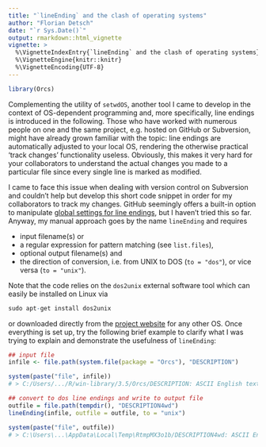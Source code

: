 ```yaml
---
title: "`lineEnding` and the clash of operating systems"
author: "Florian Detsch"
date: "`r Sys.Date()`"
output: rmarkdown::html_vignette
vignette: >
  %\VignetteIndexEntry{`lineEnding` and the clash of operating systems}
  %\VignetteEngine{knitr::knitr}
  %\VignetteEncoding{UTF-8}
---
```


```r
library(Orcs)
```

Complementing the utility of `setwdOS`, another tool I came to develop in the 
context of OS-dependent programming and, more specifically, line endings is 
introduced in the following. Those who have worked with numerous people on one 
and the same project, e.g. hosted on GitHub or Subversion, might have already grown 
familiar with the topic: line endings are automatically adjusted to your local 
OS, rendering the otherwise practical 'track changes' functionality useless. 
Obviously, this makes it very hard for your collaborators to understand the 
actual changes you made to a particular file since every single line is marked 
as modified. 

I came to face this issue when dealing with version control on Subversion and 
couldn't help but develop this short code snippet in order for my collaborators 
to track my changes. GitHub seemingly offers a built-in option to manipulate 
[global settings for line endings](https://help.github.com/articles/dealing-with-line-endings/), 
but I haven't tried this so far. Anyway, my manual approach goes by the name 
`lineEnding` and requires 

* input filename(s) or 
* a regular expression for pattern matching (see `list.files`),
* optional output filename(s) and 
* the direction of conversion, i.e. from UNIX to DOS (`to = "dos"`), or vice 
versa (`to = "unix"`).

Note that the code relies on the `dos2unix` external software tool which can 
easily be installed on Linux via 

```r
sudo apt-get install dos2unix
```

or downloaded directly from the [project website](http://dos2unix.sourceforge.net/) 
for any other OS. Once everything is set up, try the following brief example to 
clarify what I was trying to explain and demonstrate the usefulness of 
`lineEnding`:

```r
## input file
infile <- file.path(system.file(package = "Orcs"), "DESCRIPTION")

system(paste("file", infile))
# > C:/Users/.../R/win-library/3.5/Orcs/DESCRIPTION: ASCII English text, with CRLF line terminators

## convert to dos line endings and write to output file
outfile = file.path(tempdir(), "DESCRIPTION4wd")
lineEnding(infile, outfile = outfile, to = "unix")

system(paste("file", outfile))
# > C:\Users\...\AppData\Local\Temp\RtmpMX3o1b/DESCRIPTION4wd: ASCII English text
```
